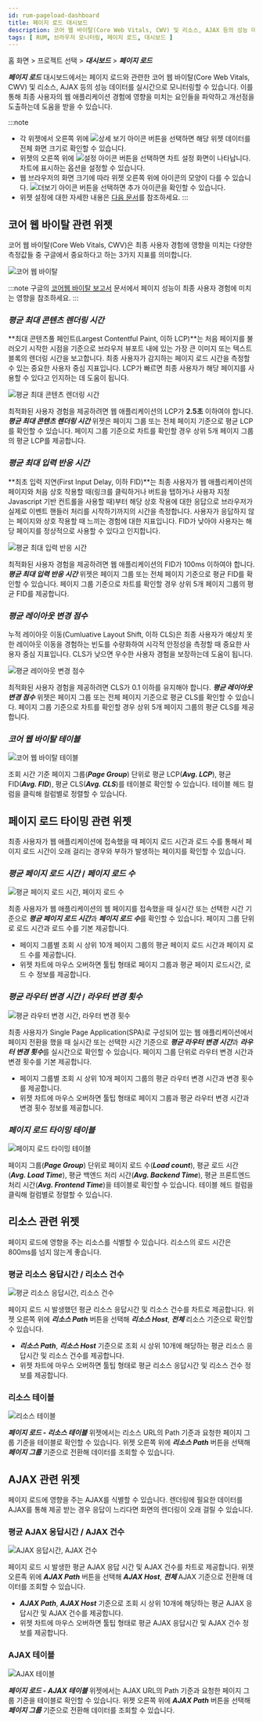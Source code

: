 ```yaml
---
id: rum-pageload-dashboard
title: 페이지 로드 대시보드
description: 코어 웹 바이탈(Core Web Vitals, CWV) 및 리소스, AJAX 등의 성능 데이터를 실시간으로 모니터링합니다.
tags: [ RUM, 브라우저 모니터링, 페이지 로드, 대시보드 ]
---
```


홈 화면 > 프로젝트 선택 > ***대시보드*** > ***페이지 로드***

***페이지 로드*** 대시보드에서는 페이지 로드와 관련한 코어 웹 바이탈(Core Web Vitals, CWV) 및 리소스, AJAX 등의 성능 데이터를 실시간으로 모니터링할 수 있습니다. 이를 통해 최종 사용자의 웹 애플리케이션 경험에 영향을 미치는 요인들을 파악하고 개선점을 도출하는데 도움을 받을 수 있습니다.

:::note
* 각 위젯에서 오른쪽 위에 ![상세 보기 아이콘](/img/ico-detail-mode.svg) 버튼을 선택하면 해당 위젯 데이터를 전체 화면 크기로 확인할 수 있습니다.
* 위젯의 오른쪽 위에 ![설정 아이콘](/img/ico-setting.svg) 버튼을 선택하면 차트 설정 화면이 나타납니다. 차트에 표시하는 옵션을 설정할 수 있습니다.
* 웹 브라우저의 화면 크기에 따라 위젯 오른쪽 위에 아이콘의 모양이 다를 수 있습니다. ![더보기 아이콘](/img/ico-more.svg) 버튼을 선택하면 추가 아이콘을 확인할 수 있습니다.
* 위젯 설정에 대한 자세한 내용은 [다음 문서](../dashboard/dashboard-widget-setting)를 참조하세요.
:::

## 코어 웹 바이탈 관련 위젯

코어 웹 바이탈(Core Web Vitals, CWV)은 최종 사용자 경험에 영향을 미치는 다양한 측정값들 중 구글에서 중요하다고 하는 3가지 지표를 의미합니다.

![코어 웹 바이탈](/img/rum-core-web-vitals.png)

:::note
구글의 [코어웹 바이탈 보고서](https://support.google.com/webmasters/answer/9205520) 문서에서 페이지 성능이 최종 사용자 경험에 미치는 영향을 참조하세요.
:::

### ***평균 최대 콘텐츠 렌더링 시간***

**최대 콘텐츠풀 페인트(Largest Contentful Paint, 이하 LCP)**는 처음 페이지를 불러오기 시작한 시점을 기준으로 브라우저 뷰포트 내에 있는 가장 큰 이미지 또는 텍스트 블록의 렌더링 시간을 보고합니다. 최종 사용자가 감지하는 페이지 로드 시간을 측정할 수 있는 중요한 사용자 중심 지표입니다. LCP가 빠르면 최종 사용자가 해당 페이지를 사용할 수 있다고 인지하는 데 도움이 됩니다.

![평균 최대 콘텐츠 렌더링 시간](/img/rum-lcp.png)

최적화된 사용자 경험을 제공하려면 웹 애플리케이션의 LCP가 **2.5초** 이하여야 합니다. ***평균 최대 콘텐츠 렌더링 시간*** 위젯은 페이지 그룹 또는 전체 페이지 기준으로 평균 LCP를 확인할 수 있습니다. 페이지 그룹 기준으로 차트를 확인할 경우 상위 5개 페이지 그룹의 평균 LCP를 제공합니다.

### ***평균 최대 입력 반응 시간***

**최초 입력 지연(First Input Delay, 이하 FID)**는 최종 사용자가 웹 애플리케이션의 페이지와 처음 상호 작용할 때(링크를 클릭하거나 버트을 탭하거나 사용자 지정 Javascript 기반 컨트롤을 사용할 때)부터 해당 상호 작용에 대한 응답으로 브라우저가 실제로 이벤트 핸들러 처리를 시작하기까지의 시간을 측정합니다. 사용자가 응답하지 않는 페이지와 상호 작용할 때 느끼는 경험에 대한 지표입니다. FID가 낮아야 사용자는 해당 페이지를 정상적으로 사용할 수 있다고 인지합니다.

![평균 최대 입력 반응 시간](/img/rum-pageload-fid.png)

최적화된 사용자 경험을 제공하려면 웹 애플리케이션의 FID가 100ms 이하여야 합니다. ***평균 최대 입력 반응 시간*** 위젯은 페이지 그룹 또는 전체 페이지 기준으로 평균 FID를 확인할 수 있습니다. 페이지 그룹 기준으로 차트를 확인할 경우 상위 5개 페이지 그룹의 평균 FID를 제공합니다.

### ***평균 레이아웃 변경 점수***

누적 레이아웃 이동(Cumluative Layout Shift, 이하 CLS)은 최종 사용자가 예상치 못한 레이아웃 이동을 경험하는 빈도를 수량화하여 시각적 안정성을 측정할 때 중요한 사용자 중심 지표입니다. CLS가 낮으면 우수한 사용자 경험을 보장하는데 도움이 됩니다.

![평균 레이아웃 변경 점수](/img/rum-pageload-cls.png)

최적화된 사용자 경험을 제공하려면 CLS가 0.1 이하를 유지해야 합니다. ***평균 레이아웃 변경 점수*** 위젯은 페이지 그룹 또는 전체 페이지 기준으로 평균 CLS를 확인할 수 있습니다. 페이지 그룹 기준으로 차트를 확인할 경우 상위 5개 페이지 그룹의 평균 CLS를 제공합니다.

### ***코어 웹 바이탈 테이블***

![코어 웹 바이탈 테이블](/img/rum-pageload-cwv-table.png)

조회 시간 기준 페이지 그룹(***Page Group***) 단위로 평균 LCP(***Avg. LCP***), 평균 FID(***Avg. FID***), 평균 CLS(***Avg. CLS***)를 테이블로 확인할 수 있습니다. 테이블 헤드 컬럼을 클릭해 컬럼별로 정렬할 수 있습니다.

## 페이지 로드 타이밍 관련 위젯

최종 사용자가 웹 애플리케이션에 접속했을 때 페이지 로드 시간과 로드 수를 통해서 페이지 로드 시간이 오래 걸리는 경우와 부하가 발생하는 페이지를 확인할 수 있습니다.

### ***평균 페이지 로드 시간*** / ***페이지 로드 수***

![평균 페이지 로드 시간, 페이지 로드 수](/img/rum-pageload-timing.png)

최종 사용자가 웹 애플리케이션의 웹 페이지를 접속했을 때 실시간 또는 선택한 시간 기준으로 ***평균 페이지 로드 시간***과 ***페이지 로드 수***를 확인할 수 있습니다. 페이지 그룹 단위로 로드 시간과 로드 수를 기본 제공합니다.

* 페이지 그룹별 조회 시 상위 10개 페이지 그룹의 평균 페이지 로드 시간과 페이지 로드 수를 제공합니다.
* 위젯 차트에 마우스 오버하면 툴팁 형태로 페이지 그룹과 평균 페이지 로드시간, 로드 수 정보를 제공합니다.

### ***평균 라우터 변경 시간*** / ***라우터 변경 횟수***

![평균 라우터 변경 시간, 라우터 변경 횟수](/img/rum-pageload-router.png)

최종 사용자가 Single Page Application(SPA)로 구성되어 있는 웹 애플리케이션에서 페이지 전환을 했을 때 실시간 또는 선택한 시간 기준으로 ***평균 라우터 변경 시간***과 ***라우터 변경 횟수***를 실시간으로 확인할 수 있습니다. 페이지 그룹 단위로 라우터 변경 시간과 변경 횟수를 기본 제공합니다.

* 페이지 그룹별 조회 시 상위 10개 페이지 그룹의 평균 라우터 변경 시간과 변경 횟수를 제공합니다.
* 위젯 차트에 마우스 오버하면 툴팁 형태로 페이지 그룹과 평균 라우터 변경 시간과 변경 횟수 정보를 제공합니다.

### ***페이지 로드 타이밍 테이블***

![페이지 로드 타이밍 테이블](/img/rum-pageload-timing-table.png)

페이지 그룹(***Page Group***) 단위로 페이지 로드 수(***Load count***), 평균 로드 시간(***Avg. Load Time***), 평균 백엔드 처리 시간(***Avg. Backend Time***), 평균 프론트엔드 처리 시간(***Avg. Frontend Time***)을 테이블로 확인할 수 있습니다. 테이블 헤드 컬럼을 클릭해 컬럼별로 정렬할 수 있습니다.

## 리소스 관련 위젯

페이지 로드에 영향을 주는 리소스를 식별할 수 있습니다. 리소스의 로드 시간은 800ms를 넘지 않는게 좋습니다.

### 평균 리소스 응답시간 / 리소스 건수

![평균 리소스 응답시간, 리소스 건수](/img/rum-pageload-resource.png)

페이지 로드 시 발생했던 평균 리소스 응답시간 및 리소스 건수를 차트로 제공합니다. 위젯 오른쪽 위에 ***리소스 Path*** 버튼을 선택해 ***리소스 Host***, ***전체*** 리소스 기준으로 확인할 수 있습니다.

* ***리소스 Path***, ***리소스 Host*** 기준으로 조회 시 상위 10개에 해당하는 평균 리소스 응답시간 및 리소스 건수를 제공합니다.
* 위젯 차트에 마우스 오버하면 툴팁 형태로 평균 리소스 응답시간 및 리소스 건수 정보를 제공합니다.

### 리소스 테이블

![리소스 테이블](/img/rum-pageload-resource-table.png)

***페이지 로드 - 리소스 테이블*** 위젯에서는 리소스 URL의 Path 기준과 요청한 페이지 그룹 기준을 테이블로 확인할 수 있습니다. 위젯 오른쪽 위에 ***리소스 Path*** 버튼을 선택해 ***페이지 그룹*** 기준으로 전환해 데이터를 조회할 수 있습니다.

## AJAX 관련 위젯

페이지 로드에 영향을 주는 AJAX를 식별할 수 있습니다. 렌더링에 필요한 데이터를 AJAX를 통해 제공 받는 경우 응답이 느리다면 화면의 렌더링이 오래 걸릴 수 있습니다.

### 평균 AJAX 응답시간 / AJAX 건수

![AJAX 응답시간, AJAX 건수](/img/rum-pageload-ajax.png)

페이지 로드 시 발생한 평균 AJAX 응답 시간 및 AJAX 건수를 차트로 제공합니다. 위젯 오른족 위에 ***AJAX Path*** 버튼을 선택해 ***AJAX Host***, ***전체*** AJAX 기준으로 전환해 데이터를 조회할 수 있습니다.

* ***AJAX Path***, ***AJAX Host*** 기준으로 조회 시 상위 10개에 해당하는 평균 AJAX 응답시간 및 AJAX 건수를 제공합니다.
* 위젯 차트에 마우스 오버하면 툴팁 형태로 평균 AJAX 응답시간 및 AJAX 건수 정보를 제공합니다.

### AJAX 테이블

![AJAX 테이블](/img/rum-pageload-ajax-table.png)

***페이지 로드 - AJAX 테이블*** 위젯에서는 AJAX URL의 Path 기준과 요청한 페이지 그룹 기준을 테이블로 확인할 수 있습니다. 위젯 오른쪽 위에 ***AJAX Path*** 버튼을 선택해 ***페이지 그룹*** 기준으로 전환해 데이터를 조회할 수 있습니다.